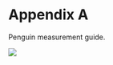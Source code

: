 # Appendix A

Penguin measurement guide.

![](https://allisonhorst.github.io/palmerpenguins/reference/figures/culmen_depth.png)

